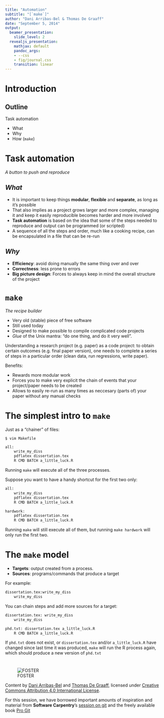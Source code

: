 ```yaml
---
title: "Automation"
subtitle: "[`make`]"
author: "Dani Arribas-Bel & Thomas De Graaff"
date: "September 5, 2014"
output:
  beamer_presentation:
    slide_level: 2
  revealjs_presentation:
    mathjax: default
    pandoc_args:
    - --css
    - fig/journal.css
    transition: linear
---
```


# Introduction

## Outline

Task automation

* What
* Why
* How (`make`)

# Task automation 

*A button to push and reproduce*

## *What*

* It is important to keep things **modular**, **flexible** and **separate**, 
  as long as it's possible
* That also implies as a project grows larger and more complex, managing it
  and keep it easily reproducible becomes harder and more involved
* **Task automation** is based on the idea that some of the steps needed to
  reproduce and output can be programmed (or scripted)
* A sequence of all the steps and order, much like a cooking recipe, can be
  encapsulated in a file that can be re-run

## *Why*

* **Efficiency**: avoid doing manually the same thing over and over
* **Correctness**: less prone to errors
* **Big picture design**: Forces to always keep in mind the overall structure of the project 

# `make`

*The recipe builder*

* Very old (stable) piece of free software
* Still used today
* Designed to make possible to compile complicated code projects
* *Glue* of the Unix mantra: "do one thing, and do it very well".

Understanding a research project (e.g. paper) as a code project: 
to obtain certain outcomes (e.g. final paper version), one needs to
complete a series of steps in a particular order (clean data, run regressions,
write paper).

Benefits:

* Rewards more modular work
* Forces you to make very explicit the chain of events that your project/paper
  needs to be created
* Allows to easily re-run as many times as neccesary (parts of) your paper
  without any manual checks

# The simplest intro to `make`

Just as a "chainer" of files:

```
$ vim Makefile
```

```bash
all:
    write_my_diss
    pdflatex dissertation.tex
    R CMD BATCH a_little_luck.R
```

Running `make` will execute all of the three processes.

Suppose you want to have a handy shortcut for the first two only:

```bash
all:
    write_my_diss
    pdflatex dissertation.tex
    R CMD BATCH a_little_luck.R

hardwork:
    pdflatex dissertation.tex
    R CMD BATCH a_little_luck.R
```

Running `make` will still execute all of them, but running `make hardwork`
will only run the first two.

# The `make` model

* **Targets**: output created from a process. 
* **Sources**: programs/commands that produce a target

For example:

```bash
dissertation.tex:write_my_diss
    write_my_diss
```

You can chain steps and add more sources for a target:

```bash
dissertation.tex: write_my_diss
    write_my_diss

phd.txt: dissertation.tex a_little_luck.R
    R CMD BATCH a_little_luck.R
```

If `phd.txt` does not exist, or `dissertation.tex` and/or
`a_little_luck.R` have changed since last time it was produced, `make`
will run the R process again, which should produce a new version of `phd.txt`

# 

![FOSTER](fig/fosterlogo.png)

Content by [Dani Arribas-Bel](http://darribas.org) and [Thomas De Graaff](http://www.thomasdegraaff.net/),
licensed under [Creative Commons Attribution 4.0 International License](http://creativecommons.org/licenses/by/4.0/).

For this session, we have borrowed important amounts of inspiration and material from **Software Carpentry**'s [session on git](http://software-carpentry.org/v5/novice/git/index.html) and the freely available book [Pro Git](http://www.git-scm.com/book/)

